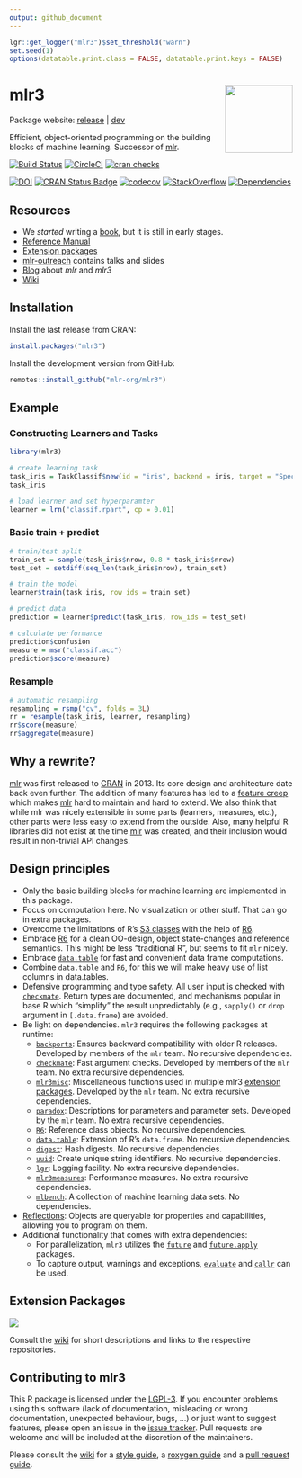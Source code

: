 ```yaml
---
output: github_document
---
```


```r
lgr::get_logger("mlr3")$set_threshold("warn")
set.seed(1)
options(datatable.print.class = FALSE, datatable.print.keys = FALSE)
```


# mlr3 <img src="man/figures/logo.png" align="right" width = "120" />

Package website: [release](https://mlr3.mlr-org.com/) | [dev](https://mlr3.mlr-org.com/dev)

Efficient, object-oriented programming on the building blocks of machine learning.
Successor of [mlr](https://github.com/mlr-org/mlr).

[![Build Status](https://img.shields.io/travis/mlr-org/mlr3/master?label=Linux&logo=travis&style=flat-square)](https://travis-ci.org/mlr-org/mlr3)
[![CircleCI](https://img.shields.io/circleci/build/gh/mlr-org/mlr3/master?label=Linux&logo=circle&logoColor=green&style=flat-square)](https://circleci.com/gh/mlr-org/mlr3)
[![cran checks](https://cranchecks.info/badges/worst/mlr3)](https://cran.r-project.org/web/checks/check_results_mlr3.html)

[![DOI](https://joss.theoj.org/papers/10.21105/joss.01903/status.svg)](https://doi.org/10.21105/joss.01903)
[![CRAN Status Badge](https://www.r-pkg.org/badges/version-ago/mlr3)](https://cran.r-project.org/package=mlr3)
[![codecov](https://codecov.io/gh/mlr-org/mlr3/branch/master/graph/badge.svg)](https://codecov.io/gh/mlr-org/mlr3)
[![StackOverflow](https://img.shields.io/badge/stackoverflow-mlr3-orange.svg)](https://stackoverflow.com/questions/tagged/mlr3)
[![Dependencies](https://tinyverse.netlify.com/badge/mlr3)](https://cran.r-project.org/package=mlr3)

## Resources

* We _started_ writing a [book](https://mlr3book.mlr-org.com/), but it is still in early stages.
* [Reference Manual](https://mlr3.mlr-org.com/reference/)
* [Extension packages](https://github.com/mlr-org/mlr3/wiki/Extension-Packages)
* [mlr-outreach](https://github.com/mlr-org/mlr-outreach) contains talks and slides
* [Blog](https://mlr-org.com/) about _mlr_ and _mlr3_
* [Wiki](https://github.com/mlr-org/mlr3/wiki)

## Installation

Install the last release from CRAN:
```r
install.packages("mlr3")
```

Install the development version from GitHub:
```r
remotes::install_github("mlr-org/mlr3")
```

## Example

### Constructing Learners and Tasks

```r
library(mlr3)

# create learning task
task_iris = TaskClassif$new(id = "iris", backend = iris, target = "Species")
task_iris

# load learner and set hyperparamter
learner = lrn("classif.rpart", cp = 0.01)
```

### Basic train + predict

```r
# train/test split
train_set = sample(task_iris$nrow, 0.8 * task_iris$nrow)
test_set = setdiff(seq_len(task_iris$nrow), train_set)

# train the model
learner$train(task_iris, row_ids = train_set)

# predict data
prediction = learner$predict(task_iris, row_ids = test_set)

# calculate performance
prediction$confusion
measure = msr("classif.acc")
prediction$score(measure)
```

### Resample

```r
# automatic resampling
resampling = rsmp("cv", folds = 3L)
rr = resample(task_iris, learner, resampling)
rr$score(measure)
rr$aggregate(measure)
```

## Why a rewrite?

[mlr](https://github.com/mlr-org/mlr) was first released to [CRAN](https://cran.r-project.org/package=mlr) in 2013.
Its core design and architecture date back even further.
The addition of many features has led to a [feature creep](https://en.wikipedia.org/wiki/Feature_creep) which makes [mlr](https://github.com/mlr-org/mlr) hard to maintain and hard to extend.
We also think that while mlr was nicely extensible in some parts (learners, measures, etc.), other parts were less easy to extend from the outside.
Also, many helpful R libraries did not exist at the time [mlr](https://github.com/mlr-org/mlr) was created, and their inclusion would result in non-trivial API changes.


## Design principles

* Only the basic building blocks for machine learning are implemented in this package.
* Focus on computation here. No visualization or other stuff. That can go in extra packages.
* Overcome the limitations of R's [S3 classes](https://adv-r.hadley.nz/s3.html) with the help of [R6](https://cran.r-project.org/package=R6).
* Embrace [R6](https://cran.r-project.org/package=R6) for a clean OO-design, object state-changes and reference semantics. This might be less "traditional R", but seems to fit `mlr` nicely.
* Embrace [`data.table`](https://cran.r-project.org/package=data.table) for fast and convenient data frame computations.
* Combine `data.table` and `R6`, for this we will make heavy use of list columns in data.tables.
* Defensive programming and type safety.
  All user input is checked with [`checkmate`](https://cran.r-project.org/package=checkmate).
  Return types are documented, and mechanisms popular in base R which "simplify" the result unpredictably (e.g., `sapply()` or `drop` argument in `[.data.frame`) are avoided.
* Be light on dependencies. `mlr3` requires the following packages at runtime:
    - [`backports`](https://cran.r-project.org/package=backports):
      Ensures backward compatibility with older R releases. Developed by members of the `mlr` team.
      No recursive dependencies.
    - [`checkmate`](https://cran.r-project.org/package=checkmate):
      Fast argument checks. Developed by members of the `mlr` team.
      No extra recursive dependencies.
    - [`mlr3misc`](https://cran.r-project.org/package=mlr3misc):
      Miscellaneous functions used in multiple mlr3 [extension packages](https://github.com/mlr-org/mlr3/wiki/Extension-Packages).
      Developed by the `mlr` team.
      No extra recursive dependencies.
    - [`paradox`](https://cran.r-project.org/package=paradox):
      Descriptions for parameters and parameter sets. Developed by the `mlr` team.
      No extra recursive dependencies.
    - [`R6`](https://cran.r-project.org/package=R6):
      Reference class objects.
      No recursive dependencies.
    - [`data.table`](https://cran.r-project.org/package=data.table):
      Extension of R's `data.frame`.
      No recursive dependencies.
    - [`digest`](https://cran.r-project.org/package=digest):
      Hash digests.
      No recursive dependencies.
    - [`uuid`](https://cran.r-project.org/package=uuid):
      Create unique string identifiers.
      No recursive dependencies.
    - [`lgr`](https://cran.r-project.org/package=lgr):
      Logging facility.
      No extra recursive dependencies.
    - [`mlr3measures`](https://cran.r-project.org/package=mlr3measures):
      Performance measures.
      No extra recursive dependencies.
    - [`mlbench`](https://cran.r-project.org/package=mlbench):
      A collection of machine learning data sets.
      No dependencies.
* [Reflections](https://en.wikipedia.org/wiki/Reflection_%28computer_programming%29): Objects are queryable for properties and capabilities, allowing you to program on them.
* Additional functionality that comes with extra dependencies:
    - For parallelization, `mlr3` utilizes the [`future`](https://cran.r-project.org/package=future) and [`future.apply`](https://cran.r-project.org/package=future.apply) packages.
    - To capture output, warnings and exceptions, [`evaluate`](https://cran.r-project.org/package=evaluate) and [`callr`](https://cran.r-project.org/package=callr) can be used.


## Extension Packages


<a href="https://raw.githubusercontent.com/mlr-org/mlr3/master/man/figures/mlr3verse.svg?sanitize=true"><img src="man/figures/mlr3verse.svg" /></a>

Consult the [wiki](https://github.com/mlr-org/mlr3/wiki/Extension-Packages) for short descriptions and links to the respective repositories.


## Contributing to mlr3
This R package is licensed under the [LGPL-3](https://www.gnu.org/licenses/lgpl-3.0.en.html).
If you encounter problems using this software (lack of documentation, misleading or wrong documentation, unexpected behaviour, bugs, ...) or just want to suggest features, please open an issue in the [issue tracker](https://github.com/mlr-org/mlr3/issues).
Pull requests are welcome and will be included at the discretion of the maintainers.

Please consult the [wiki](https://github.com/mlr-org/mlr3/wiki/) for a [style guide](https://github.com/mlr-org/mlr3/wiki/Style-Guide), a [roxygen guide](https://github.com/mlr-org/mlr3/wiki/Roxygen-Guide) and a [pull request guide](https://github.com/mlr-org/mlr3/wiki/PR-Guidelines).
